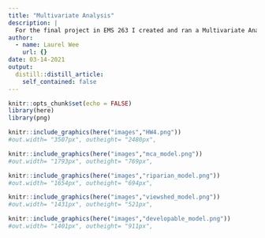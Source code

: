 ```yaml
---
title: "Multivariate Analysis"
description: |
  For the final project in EMS 263 I created and ran a Multivariate Analysis model to find the watersheds in Southern Santa Barbara County that would be suitable for conservation. Displayed below are images of my final anaylsis. They include: 1) a map of watersheds that are suitable for conservation efforts, 2) a Multivariate Analysis Super Model that includes three other models as algorithms, 3) the riparian model/algorithm, 4) the viewshed model/algorithm, and 5) the developable land model/algorithm.
author:
  - name: Laurel Wee
    url: {}
date: 03-14-2021
output:
  distill::distill_article:
    self_contained: false
---
```

```r
knitr::opts_chunk$set(echo = FALSE)
library(here)
library(png)
```


```r
knitr::include_graphics(here("images","HW4.png"))
#out.width= "3507px", outheight= "2480px",
```

```r
knitr::include_graphics(here("images","mca_model.png"))
#out.width= "1793px", outheight= "769px",
```


```r
knitr::include_graphics(here("images","riparian_model.png"))
#out.width= "1654px", outheight= "694px",
```


```r
knitr::include_graphics(here("images","viewshed_model.png"))
#out.width= "1431px", outheight= "521px",
```


```r
knitr::include_graphics(here("images","developable_model.png"))
#out.width= "1401px", outheight= "911px",
```



